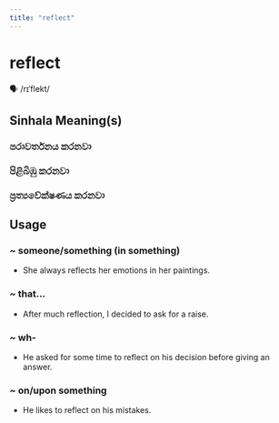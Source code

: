 ```yaml
---
title: "reflect"
---
```


# reflect

🗣️ /rɪˈflekt/

## Sinhala Meaning(s)

### පරාවර්තනය කරනවා
### පිළිබිඹු කරනවා
### ප්‍රත්‍යවේක්ෂණය කරනවා

## Usage

### ~ someone/something (in something)

- She always reflects her emotions in her paintings.


### ~ that...

- After much reflection, I decided to ask for a raise.


### ~ wh-

- He asked for some time to reflect on his decision before giving an answer. 


### ~ on/upon something

- He likes to reflect on his mistakes.

